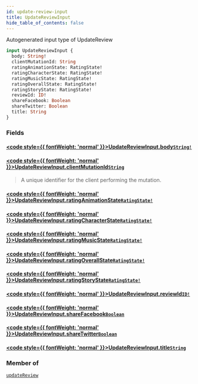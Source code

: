 ```yaml
---
id: update-review-input
title: UpdateReviewInput
hide_table_of_contents: false
---
```








Autogenerated input type of UpdateReview

```graphql
input UpdateReviewInput {
  body: String!
  clientMutationId: String
  ratingAnimationState: RatingState!
  ratingCharacterState: RatingState!
  ratingMusicState: RatingState!
  ratingOverallState: RatingState!
  ratingStoryState: RatingState!
  reviewId: ID!
  shareFacebook: Boolean
  shareTwitter: Boolean
  title: String
}
```


### Fields

#### [<code style={{ fontWeight: 'normal' }}>UpdateReviewInput.<b>body</b></code>](#)<Bullet />[`String!`](/docs/graphql-api/beta/reference/scalars/string) <Badge class="secondary" text="non-null"/> <Badge class="secondary" text="scalar"/>
> 
> 

#### [<code style={{ fontWeight: 'normal' }}>UpdateReviewInput.<b>clientMutationId</b></code>](#)<Bullet />[`String`](/docs/graphql-api/beta/reference/scalars/string) <Badge class="secondary" text="scalar"/>
> A unique identifier for the client performing the mutation.
> 

#### [<code style={{ fontWeight: 'normal' }}>UpdateReviewInput.<b>ratingAnimationState</b></code>](#)<Bullet />[`RatingState!`](/docs/graphql-api/beta/reference/enums/rating-state) <Badge class="secondary" text="non-null"/> <Badge class="secondary" text="enum"/>
> 
> 

#### [<code style={{ fontWeight: 'normal' }}>UpdateReviewInput.<b>ratingCharacterState</b></code>](#)<Bullet />[`RatingState!`](/docs/graphql-api/beta/reference/enums/rating-state) <Badge class="secondary" text="non-null"/> <Badge class="secondary" text="enum"/>
> 
> 

#### [<code style={{ fontWeight: 'normal' }}>UpdateReviewInput.<b>ratingMusicState</b></code>](#)<Bullet />[`RatingState!`](/docs/graphql-api/beta/reference/enums/rating-state) <Badge class="secondary" text="non-null"/> <Badge class="secondary" text="enum"/>
> 
> 

#### [<code style={{ fontWeight: 'normal' }}>UpdateReviewInput.<b>ratingOverallState</b></code>](#)<Bullet />[`RatingState!`](/docs/graphql-api/beta/reference/enums/rating-state) <Badge class="secondary" text="non-null"/> <Badge class="secondary" text="enum"/>
> 
> 

#### [<code style={{ fontWeight: 'normal' }}>UpdateReviewInput.<b>ratingStoryState</b></code>](#)<Bullet />[`RatingState!`](/docs/graphql-api/beta/reference/enums/rating-state) <Badge class="secondary" text="non-null"/> <Badge class="secondary" text="enum"/>
> 
> 

#### [<code style={{ fontWeight: 'normal' }}>UpdateReviewInput.<b>reviewId</b></code>](#)<Bullet />[`ID!`](/docs/graphql-api/beta/reference/scalars/id) <Badge class="secondary" text="non-null"/> <Badge class="secondary" text="scalar"/>
> 
> 

#### [<code style={{ fontWeight: 'normal' }}>UpdateReviewInput.<b>shareFacebook</b></code>](#)<Bullet />[`Boolean`](/docs/graphql-api/beta/reference/scalars/boolean) <Badge class="secondary" text="scalar"/>
> 
> 

#### [<code style={{ fontWeight: 'normal' }}>UpdateReviewInput.<b>shareTwitter</b></code>](#)<Bullet />[`Boolean`](/docs/graphql-api/beta/reference/scalars/boolean) <Badge class="secondary" text="scalar"/>
> 
> 

#### [<code style={{ fontWeight: 'normal' }}>UpdateReviewInput.<b>title</b></code>](#)<Bullet />[`String`](/docs/graphql-api/beta/reference/scalars/string) <Badge class="secondary" text="scalar"/>
> 
> 



### Member of

[`updateReview`](/docs/graphql-api/beta/reference/mutations/update-review)  <Badge class="secondary" text="mutation"/>



